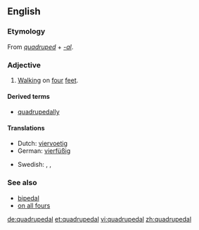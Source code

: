 ==English==

===Etymology===
From ''[[quadruped]]'' + ''[[-al]]''.

===Adjective===
{{en-adj|-}}

# [[walk|Walking]] on [[four]] [[feet]].

====Derived terms====
* [[quadrupedally]]

====Translations====
{{trans-top|walking on four feet}}
* Dutch: [[viervoetig]]
* German: [[vierfüßig]]
{{trans-mid}}
* Swedish: {{t|sv|fyrbent}},  {{t|sv|fyrfota}},  {{t|sv|fyrfotad}}
{{trans-bottom}}

===See also===
* [[bipedal]]
* [[on all fours]]

[[de:quadrupedal]]
[[et:quadrupedal]]
[[vi:quadrupedal]]
[[zh:quadrupedal]]